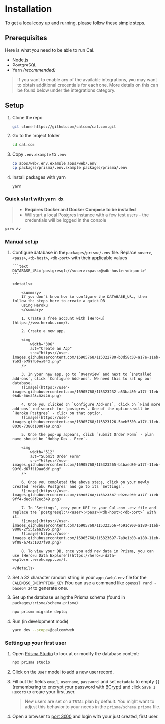 # Installation

To get a local copy up and running, please follow these simple steps.

## Prerequisites

Here is what you need to be able to run Cal.

- Node.js
- PostgreSQL
- Yarn _(recommended)_

> If you want to enable any of the available integrations, you may want to obtain additional credentials for each one. More details on this can be found below under the integrations category.

## Setup

1. Clone the repo

   ```sh
   git clone https://github.com/calcom/cal.com.git
   ```

1. Go to the project folder

   ```sh
   cd cal.com
   ```

1. Copy `.env.example` to `.env`

   ```sh
   cp apps/web/.env.example apps/web/.env
   cp packages/prisma/.env.example packages/prisma/.env
   ```

1. Install packages with yarn

   ```sh
   yarn
   ```

### Quick start with `yarn dx`

> - **Requires Docker and Docker Compose to be installed**
> - Will start a local Postgres instance with a few test users - the credentials will be logged in the console

```sh
yarn dx
```

### Manual setup

1.  Configure database in the `packages/prisma/.env` file. Replace `<user>`, `<pass>`, `<db-host>`, `<db-port>` with their applicable values

        ```text
        DATABASE_URL='postgresql://<user>:<pass>@<db-host>:<db-port>'
        ```

        <details>

            <summary>
            If you don't know how to configure the DATABASE_URL, then follow the steps here to create a quick DB
            using Heroku
            </summary>

            1. Create a free account with [Heroku](https://www.heroku.com/).

            2. Create a new app.

            <img
                width="306"
                alt="Create an App"
                src="https://user-images.githubusercontent.com/16905768/115322780-b3d58c00-a17e-11eb-8a52-b758fb0ea942.png"
            />

            3. In your new app, go to `Overview` and next to `Installed add-ons`, click `Configure Add-ons`. We need this to set up our database.
            ![image](https://user-images.githubusercontent.com/16905768/115323232-a53ba480-a17f-11eb-98db-58e2f8c52426.png)

            4. Once you clicked on `Configure Add-ons`, click on `Find more add-ons` and search for `postgres`. One of the options will be `Heroku Postgres` - click on that option.
            ![image](https://user-images.githubusercontent.com/16905768/115323126-5beb5500-a17f-11eb-8030-7380310807a9.png)

            5. Once the pop-up appears, click `Submit Order Form` - plan name should be `Hobby Dev - Free`.

            <img
                width="512"
                alt="Submit Order Form"
                src="https://user-images.githubusercontent.com/16905768/115323265-b4baed80-a17f-11eb-99f0-d67f019aa6df.png"
            />

            6. Once you completed the above steps, click on your newly created `Heroku Postgres` and go to its `Settings`.
            ![image](https://user-images.githubusercontent.com/16905768/115323367-e92ea980-a17f-11eb-9ff4-dec95f2ec349.png)

            7. In `Settings`, copy your URI to your Cal.com .env file and replace the `postgresql://<user>:<pass>@<db-host>:<db-port>` with it.
            ![image](https://user-images.githubusercontent.com/16905768/115323556-4591c900-a180-11eb-9808-2f55d2aa3995.png)
            ![image](https://user-images.githubusercontent.com/16905768/115323697-7a9e1b80-a180-11eb-9f08-a742b1037f90.png)

            8. To view your DB, once you add new data in Prisma, you can use [Heroku Data Explorer](https://heroku-data-explorer.herokuapp.com/).

        </details>

1.  Set a 32 character random string in your `apps/web/.env` file for the `CALENDSO_ENCRYPTION_KEY` (You can use a command like `openssl rand -base64 24` to generate one).
1.  Set up the database using the Prisma schema (found in `packages/prisma/schema.prisma`)

    ```sh
    npx prisma migrate deploy
    ```

1.  Run (in development mode)

    ```sh
    yarn dev --scope=@calcom/web
    ```

### Setting up your first user

1. Open [Prisma Studio](https://www.prisma.io/studio) to look at or modify the database content:

   ```sh
   npx prisma studio
   ```

1. Click on the `User` model to add a new user record.
1. Fill out the fields `email`, `username`, `password`, and set `metadata` to empty `{}` (remembering to encrypt your password with [BCrypt](https://bcrypt-generator.com/)) and click `Save 1 Record` to create your first user.
   > New users are set on a `TRIAL` plan by default. You might want to adjust this behavior to your needs in the `prisma/schema.prisma` file.
1. Open a browser to [port 3000](http://localhost:3000) and login with your just created, first user.
